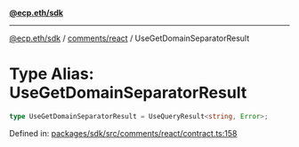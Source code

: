 [**@ecp.eth/sdk**](../../../index.mdx)

***

[@ecp.eth/sdk](/sdk-reference/index.mdx) / [comments/react](/sdk-reference/comments/react/index.mdx) / UseGetDomainSeparatorResult

# Type Alias: UseGetDomainSeparatorResult

```ts
type UseGetDomainSeparatorResult = UseQueryResult<string, Error>;
```

Defined in: [packages/sdk/src/comments/react/contract.ts:158](https://github.com/ecp-eth/comments-monorepo/blob/main/packages/sdk/src/comments/react/contract.ts#L158)
